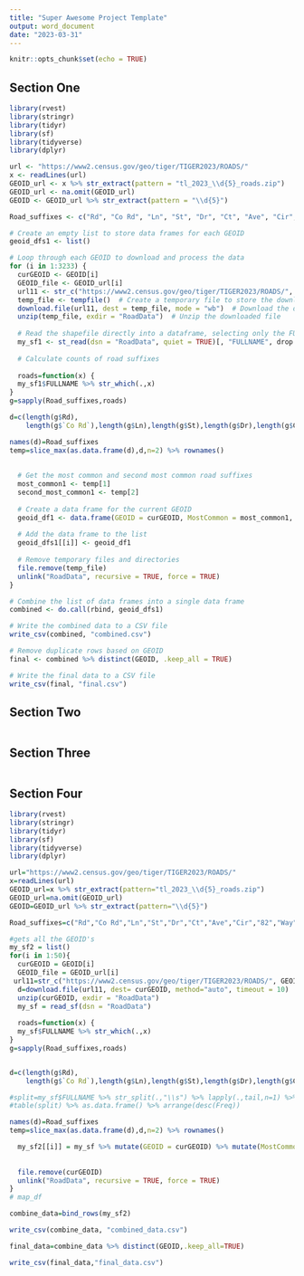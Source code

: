 ```yaml
---
title: "Super Awesome Project Template"
output: word_document
date: "2023-03-31"
---
```


```r
knitr::opts_chunk$set(echo = TRUE)
```

## Section One

```r
library(rvest)
library(stringr)
library(tidyr)
library(sf)
library(tidyverse)
library(dplyr)

url <- "https://www2.census.gov/geo/tiger/TIGER2023/ROADS/"
x <- readLines(url)
GEOID_url <- x %>% str_extract(pattern = "tl_2023_\\d{5}_roads.zip")
GEOID_url <- na.omit(GEOID_url)
GEOID <- GEOID_url %>% str_extract(pattern = "\\d{5}")

Road_suffixes <- c("Rd", "Co Rd", "Ln", "St", "Dr", "Ct", "Ave", "Cir", "82", "Way", "Loop", "Pl", "Blvd")

# Create an empty list to store data frames for each GEOID
geoid_dfs1 <- list()

# Loop through each GEOID to download and process the data
for (i in 1:3233) {
  curGEOID <- GEOID[i]
  GEOID_file <- GEOID_url[i]
  url11 <- str_c("https://www2.census.gov/geo/tiger/TIGER2023/ROADS/", GEOID_file)
  temp_file <- tempfile()  # Create a temporary file to store the downloaded data
  download.file(url11, dest = temp_file, mode = "wb")  # Download the data
  unzip(temp_file, exdir = "RoadData")  # Unzip the downloaded file
  
  # Read the shapefile directly into a dataframe, selecting only the FULLNAME column
  my_sf1 <- st_read(dsn = "RoadData", quiet = TRUE)[, "FULLNAME", drop = FALSE]
  
  # Calculate counts of road suffixes
  
  roads=function(x) {
  my_sf1$FULLNAME %>% str_which(.,x)
}
g=sapply(Road_suffixes,roads)

d=c(length(g$Rd),
    length(g$`Co Rd`),length(g$Ln),length(g$St),length(g$Dr),length(g$Ct),length(g$Ave),length(g$Cir),length(g$`82`),length(g$Way),length(g$Loop),length(g$Pl),length(g$Blvd))

names(d)=Road_suffixes
temp=slice_max(as.data.frame(d),d,n=2) %>% rownames()
  
  
  # Get the most common and second most common road suffixes
  most_common1 <- temp[1]
  second_most_common1 <- temp[2]
  
  # Create a data frame for the current GEOID
  geoid_df1 <- data.frame(GEOID = curGEOID, MostCommon = most_common1, SecondMost = second_most_common1, stringsAsFactors = FALSE)
  
  # Add the data frame to the list
  geoid_dfs1[[i]] <- geoid_df1
  
  # Remove temporary files and directories
  file.remove(temp_file)
  unlink("RoadData", recursive = TRUE, force = TRUE)
}

# Combine the list of data frames into a single data frame
combined <- do.call(rbind, geoid_dfs1)

# Write the combined data to a CSV file
write_csv(combined, "combined.csv")

# Remove duplicate rows based on GEOID
final <- combined %>% distinct(GEOID, .keep_all = TRUE)

# Write the final data to a CSV file
write_csv(final, "final.csv")

```


## Section Two

```r



```

## Section Three

```r

          

```



## Section Four

```r
library(rvest)
library(stringr)
library(tidyr)
library(sf)
library(tidyverse)
library(dplyr)

url="https://www2.census.gov/geo/tiger/TIGER2023/ROADS/"
x=readLines(url)
GEOID_url=x %>% str_extract(pattern="tl_2023_\\d{5}_roads.zip")
GEOID_url=na.omit(GEOID_url)
GEOID=GEOID_url %>% str_extract(pattern="\\d{5}")

Road_suffixes=c("Rd","Co Rd","Ln","St","Dr","Ct","Ave","Cir","82","Way","Loop","Pl","Blvd")

#gets all the GEOID's
my_sf2 = list()
for(i in 1:50){
  curGEOID = GEOID[i]
  GEOID_file = GEOID_url[i]
 url11=str_c("https://www2.census.gov/geo/tiger/TIGER2023/ROADS/", GEOID_file)
  d=download.file(url11, dest= curGEOID, method="auto", timeout = 10)
  unzip(curGEOID, exdir = "RoadData")
  my_sf = read_sf(dsn = "RoadData")
  
  roads=function(x) {
  my_sf$FULLNAME %>% str_which(.,x)
}
g=sapply(Road_suffixes,roads)


d=c(length(g$Rd),
    length(g$`Co Rd`),length(g$Ln),length(g$St),length(g$Dr),length(g$Ct),length(g$Ave),length(g$Cir),length(g$`82`),length(g$Way),length(g$Loop),length(g$Pl),length(g$Blvd))

#split=my_sf$FULLNAME %>% str_split(.,"\\s") %>% lapply(.,tail,n=1) %>% unlist()
#table(split) %>% as.data.frame() %>% arrange(desc(Freq))

names(d)=Road_suffixes
temp=slice_max(as.data.frame(d),d,n=2) %>% rownames()

  my_sf2[[i]] = my_sf %>% mutate(GEOID = curGEOID) %>% mutate(MostCommon=temp[1]) %>% mutate(SecondMost=temp[2])
  
  
  file.remove(curGEOID)
  unlink("RoadData", recursive = TRUE, force = TRUE)
}
# map_df

combine_data=bind_rows(my_sf2)

write_csv(combine_data, "combined_data.csv")

final_data=combine_data %>% distinct(GEOID,.keep_all=TRUE)

write_csv(final_data,"final_data.csv")

```

```r


```